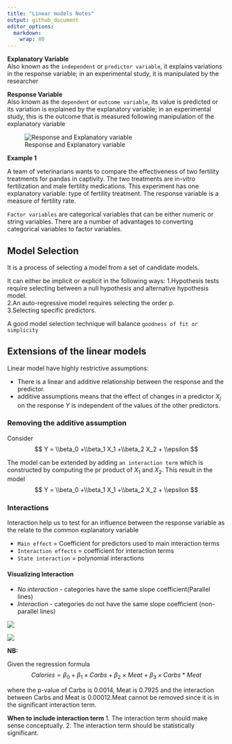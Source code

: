 ```yaml
---
title: "Linear models Notes"
output: github_document
editor_options: 
  markdown: 
    wrap: 80
---
```


**Explanatory Variable**  
Also known as the `independent` or `predictor variable`, it explains variations
in the response variable; in an experimental study, it is manipulated by the
researcher

**Response Variable**  
Also known as the `dependent` or `outcome variable`, its value is predicted or
its variation is explained by the explanatory variable; in an experimental
study, this is the outcome that is measured following manipulation of the
explanatory variable

![Response and Explanatory
variable](https://images.deepai.org/django-summernote/2019-06-18/fe2a668a-625f-431f-9472-e177d594ba2c.png)

**Example 1**

A team of veterinarians wants to compare the effectiveness of two fertility
treatments for pandas in captivity. The two treatments are in-vitro
fertilization and male fertility medications. This experiment has one
explanatory variable: type of fertility treatment. The response variable is a
measure of fertility rate.

`Factor variables` are categorical variables that can be either numeric or
string variables. There are a number of advantages to converting categorical
variables to factor variables.

## Model Selection

It is a process of selecting a model from a set of candidate models.

It can either be implicit or explicit in the following ways: 1.Hypothesis tests
require selecting between a null hypothesis and alternative hypothesis model.  
2.An auto-regressive model requires selecting the order p.  
3.Selecting specific predictors.

A good model selection technique will balance `goodness of fit or simplicity`

## Extensions of the linear models

Linear model have highly restrictive assumptions:

-   There is a linear and additive relationship between the response and the
    predictor.  
-   additive assumptions means that the effect of changes in a predictor $X_j$
    on the response $Y$ is independent of the values of the other predictors.

### Removing the additive assumption

Consider $$ Y = \\beta_0 +\\beta_1 X_1 +\\beta_2 X_2 + \\epsilon $$

The model can be extended by adding `an interaction term` which is constructed
by computing the pr product of *X*<sub>1</sub> and *X*<sub>2</sub>. This result
in the model $$ Y = \\beta_0 +\\beta_1 X_1 +\\beta_2 X_2 + \\epsilon $$

### Interactions

Interaction help us to test for an influence between the response variable as
the relate to the common explanatory variable

-   `Main effect` = Coefficient for predictors used to main interaction terms
-   `Interaction effects` = coefficient for interaction terms
-   `State interaction` = polynomial interactions

#### Visualizing Interaction

-   *No interaction* - categories have the same slope coefficient(Parallel
    lines)
-   *Interaction -* categories do not have the same slope coefficient
    (non-parallel lines)

![](C:/Users/steph/AppData/Local/RStudio/tmp/paste-787E2B31.png)

![](C:/Users/steph/AppData/Local/RStudio/tmp/paste-D0501DE6.png)

**NB:**

Given the regression formula $$ Calories =\beta_0 + \beta_1 \times Carbs +
\beta_2 \times Meat + \beta_3 \times Carbs*Meat $$

where the p-value of Carbs is 0.0014, Meat is 0.7925 and the interaction between Carbs and Meat is 0.00012.Meat cannot be removed since it is in the significant interaction term.

**When to include interaction term** 
1. The interaction term should make sense conceptually. 
2. The interaction term should be statistically significant.
